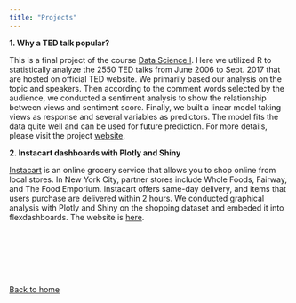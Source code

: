 ```yaml
---
title: "Projects"
---
```


\noindent__1. Why a TED talk popular?__

This is a final project of the course [Data Science I](http://jeffgoldsmith.com/DSI/). Here we utilized R to statistically analyze the 2550 TED talks from June 2006 to Sept. 2017 that are hosted on official TED website. We primarily based our analysis on the topic and speakers. Then according to the comment words selected by the audience, we conducted a sentiment analysis to show the relationship between views and sentiment score. Finally, we built a linear model taking views as response and several variables as predictors. The model fits the data quite well and can be used for future prediction. For more details, please visit the project [website](https://yyao-lulu.github.io/TED-Project/).

\noindent__2. Instacart dashboards with Plotly and Shiny__

[Instacart](https://www.instacart.com/) is an online grocery service that allows you to shop online from local stores. In New York City, partner stores include Whole Foods, Fairway, and The Food Emporium. Instacart offers same-day delivery, and items that users purchase are delivered within 2 hours. We conducted graphical analysis with Plotly and Shiny on the shopping dataset and embeded it into flexdashboards. The website is [here](https://yyao-lulu.github.io/Interactivity-with-plotly-and-shiny/).



<br><br><br><br><br>



[Back to home](index.html)